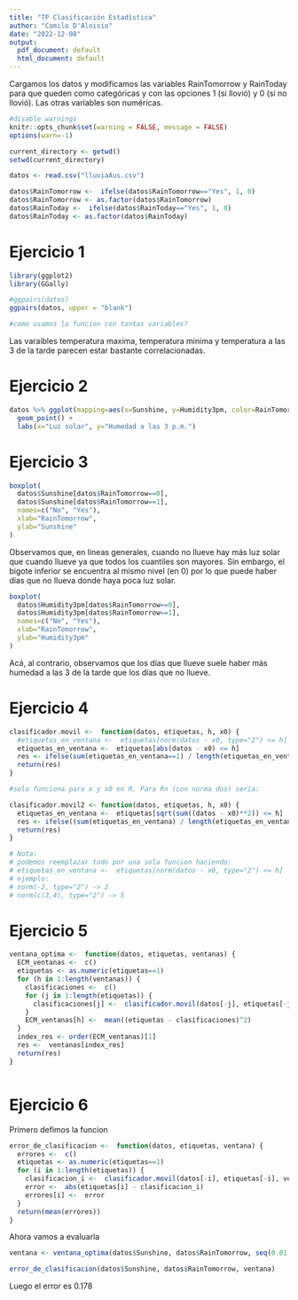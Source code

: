 ---
title: "TP Clasificación Estadística"
author: "Camilo D'Aloisio"
date: "2022-12-08"
output:
  pdf_document: default
  html_document: default
---

Cargamos los datos y modificamos las variables RainTomorrow y RainToday para que queden como categóricas y con las opciones 1 (si llovió) y 0 (si no llovió). Las otras variables son numéricas.



```{r setup, include=FALSE}
#disable warnings 
knitr::opts_chunk$set(warning = FALSE, message = FALSE) 
options(warn=-1)
```

```{r}
current_directory <- getwd()
setwd(current_directory)

datos <- read.csv("lluviaAus.csv")

datos$RainTomorrow <-  ifelse(datos$RainTomorrow=="Yes", 1, 0)
datos$RainTomorrow <- as.factor(datos$RainTomorrow)
datos$RainToday <-  ifelse(datos$RainToday=="Yes", 1, 0)
datos$RainToday <- as.factor(datos$RainToday)

```

# Ejercicio 1

```{r}
library(ggplot2)
library(GGally)

#ggpairs(datos)
ggpairs(datos, upper = "blank")

#como usamos la funcion con tantas variables?
```

Las varaibles temperatura maxima, temperatura minima y temperatura a las 3 de la tarde parecen estar bastante correlacionadas.


# Ejercicio 2

```{r}
datos %>% ggplot(mapping=aes(x=Sunshine, y=Humidity3pm, color=RainTomorrow)) + 
  geom_point() +
  labs(x="Luz solar", y="Humedad a las 3 p.m.")
```
# Ejercicio 3

```{r}
boxplot(
  datos$Sunshine[datos$RainTomorrow==0],
  datos$Sunshine[datos$RainTomorrow==1],
  names=c("No", "Yes"),
  xlab="RainTomorrow",
  ylab="Sunshine"
)

```

Observamos que, en lineas generales, cuando no llueve hay más luz solar que cuando llueve ya que todos los cuantiles son mayores. Sin embargo, el bigote inferior se encuentra al mismo nivel (en 0) por lo que puede haber días que no llueva donde haya poca luz solar.

```{r}
boxplot(
  datos$Humidity3pm[datos$RainTomorrow==0],
  datos$Humidity3pm[datos$RainTomorrow==1],
  names=c("No", "Yes"),
  xlab="RainTomorrow",
  ylab="Humidity3pm"
)

```
Acá, al contrario, observamos que los días que llueve suele haber más humedad a las 3 de la tarde que los días que no llueve.

# Ejercicio 4

```{r}
clasificador.movil <-  function(datos, etiquetas, h, x0) {
  #etiquetas_en_ventana <-  etiquetas[norm(datos - x0, type="2") <= h]
  etiquetas_en_ventana <-  etiquetas[abs(datos - x0) <= h]
  res <- ifelse(sum(etiquetas_en_ventana==1) / length(etiquetas_en_ventana) >= 0.5, 1, 0)
  return(res)
}

#solo funciona para x y x0 en R. Para Rn (con norma dos) sería:

clasificador.movil2 <- function(datos, etiquetas, h, x0) {
  etiquetas_en_ventana <-  etiquetas[sqrt(sum((datos - x0)**2)) <= h]
  res <- ifelse((sum(etiquetas_en_ventana) / length(etiquetas_en_ventana)) >= 0.5, 1, 0)
  return(res)
}

# Nota: 
# podemos reemplazar todo por una sola funcion haciendo:
# etiquetas_en_ventana <-  etiquetas[norm(datos - x0, type="2") <= h]
# ejemplo: 
# norm(-2, type="2") -> 2 
# norm(c(3,4), type="2") -> 5 
```


# Ejercicio 5

```{r}
ventana_optima <-  function(datos, etiquetas, ventanas) {
  ECM_ventanas <-  c()
  etiquetas <- as.numeric(etiquetas==1)
  for (h in 1:length(ventanas)) {
    clasificaciones <-  c()
    for (j in 1:length(etiquetas)) {
      clasificaciones[j] <-  clasificador.movil(datos[-j], etiquetas[-j], ventanas[h], datos[j])
    }
    ECM_ventanas[h] <-  mean((etiquetas - clasificaciones)^2)
  }
  index_res <- order(ECM_ventanas)[1]
  res <-  ventanas[index_res]
  return(res)
}



```


# Ejercicio 6

Primero defimos la funcion 

```{r}

error_de_clasificacion <-  function(datos, etiquetas, ventana) {
  errores <-  c()
  etiquetas <- as.numeric(etiquetas==1)
  for (i in 1:length(etiquetas)) {
    clasificacion_i <-  clasificador.movil(datos[-i], etiquetas[-i], ventana, datos[i])
    error <-  abs(etiquetas[i] - clasificacion_i)
    errores[i] <-  error
  }
  return(mean(errores))
}


```
Ahora vamos a evaluarla

```{r}

ventana <- ventana_optima(datos$Sunshine, datos$RainTomorrow, seq(0.01, 2, length.out=200))

error_de_clasificacion(datos$Sunshine, datos$RainTomorrow, ventana)
```
Luego el error es 0.178
